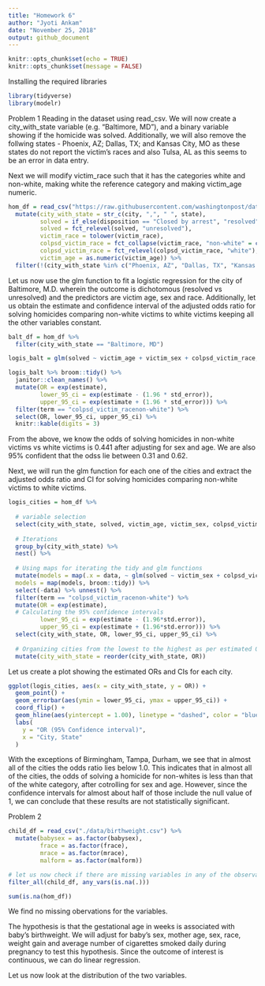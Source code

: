 ```yaml
---
title: "Homework 6"
author: "Jyoti Ankam"
date: "November 25, 2018"
output: github_document
---
```


```r
knitr::opts_chunk$set(echo = TRUE)
knitr::opts_chunk$set(message = FALSE)
```

Installing the required libraries

```r
library(tidyverse)
library(modelr)
```

Problem 1
Reading in the dataset using read_csv. We will now create a city_with_state variable (e.g. “Baltimore, MD”), and a binary variable showing if the homicide was solved. Additionally, we will also remove the follwing states - Phoenix, AZ; Dallas, TX; and Kansas City, MO as these states do not report the victim's races and also Tulsa, AL as this seems to be an error in data entry.

Next we will modify victim_race such that it has the categories white and non-white, making white the reference category and making victim_age numeric.

```r
hom_df = read_csv("https://raw.githubusercontent.com/washingtonpost/data-homicides/master/homicide-data.csv", col_names = TRUE) %>% 
  mutate(city_with_state = str_c(city, ",", " ", state),
         solved = if_else(disposition == "Closed by arrest", "resolved", "unresolved"),
         solved = fct_relevel(solved, "unresolved"),
         victim_race = tolower(victim_race),
         colpsd_victim_race = fct_collapse(victim_race, "non-white" = c("asian","black", "hispanic", "other", "unknown")),
         colpsd_victim_race = fct_relevel(colpsd_victim_race, "white"),
         victim_age = as.numeric(victim_age)) %>% 
  filter(!(city_with_state %in% c("Phoenix, AZ", "Dallas, TX", "Kansas City, MO", "Tulsa, AL")))

```

Let us now use the glm function to fit a logistic regression for the city of Baltimore, M.D. wherein the outcome is dichotomous (resolved vs unresolved) and the predictors are victim age, sex and race. Additionally, let us obtain the estimate and confidence interval of the adjusted odds ratio for solving homicides comparing non-white victims to white victims keeping all the other variables constant.

```r

balt_df = hom_df %>% 
  filter(city_with_state == "Baltimore, MD")

logis_balt = glm(solved ~ victim_age + victim_sex + colpsd_victim_race, data = balt_df, family = binomial())

logis_balt %>% broom::tidy() %>% 
  janitor::clean_names() %>% 
  mutate(OR = exp(estimate),
         lower_95_ci = exp(estimate - (1.96 * std_error)),
         upper_95_ci = exp(estimate + (1.96 * std_error))) %>% 
  filter(term == "colpsd_victim_racenon-white") %>% 
  select(OR, lower_95_ci, upper_95_ci) %>% 
  knitr::kable(digits = 3)

```

From the above, we know the odds of solving homicides in non-white victims vs white victims is 0.441 after adjusting for sex and age. We are also 95% confident that the odss lie between 0.31 and 0.62.

Next, we will run the glm function for each one of the cities and extract the adjusted odds ratio and CI for solving homicides comparing non-white victims to white victims.

```r

logis_cities = hom_df %>% 
  
  # variable selection
  select(city_with_state, solved, victim_age, victim_sex, colpsd_victim_race) %>%
  
  # Iterations
  group_by(city_with_state) %>% 
  nest() %>% 
  
  # Using maps for iterating the tidy and glm functions
  mutate(models = map(.x = data, ~ glm(solved ~ victim_sex + colpsd_victim_race + victim_age, family = binomial, data = .x)),
  models = map(models, broom::tidy)) %>% 
  select(-data) %>% unnest() %>% 
  filter(term == "colpsd_victim_racenon-white") %>% 
  mutate(OR = exp(estimate),
  # Calculating the 95% confidence intervals
         lower_95_ci = exp(estimate - (1.96*std.error)),
         upper_95_ci = exp(estimate + (1.96*std.error))) %>% 
  select(city_with_state, OR, lower_95_ci, upper_95_ci) %>% 
  
  # Organizing cities from the lowest to the highest as per estimated ORs 
  mutate(city_with_state = reorder(city_with_state, OR))

```

Let us create a plot showing the estimated ORs and CIs for each city.

```r

ggplot(logis_cities, aes(x = city_with_state, y = OR)) + 
  geom_point() + 
  geom_errorbar(aes(ymin = lower_95_ci, ymax = upper_95_ci)) + 
  coord_flip() +
  geom_hline(aes(yintercept = 1.00), linetype = "dashed", color = "blue") + 
  labs(
    y = "OR (95% Confidence interval)",
    x = "City, State"
  )

```

With the exceptions of Birmingham, Tampa, Durham, we see that in almost all of the cities the odds ratio lies below 1.0. This indicates that in almost all of the cities, the odds of solving a homicide for non-whites is less than that of the white category, after cotrolling for sex and age. However, since the confidence intervals for almost about half of those include the null value of 1, we can conclude that these results are not statistically significant.

Problem 2

```r

child_df = read_csv("./data/birthweight.csv") %>% 
  mutate(babysex = as.factor(babysex),
         frace = as.factor(frace),
         mrace = as.factor(mrace),
         malform = as.factor(malform))

# let us now check if there are missing variables in any of the observations
filter_all(child_df, any_vars(is.na(.)))

sum(is.na(hom_df))

```

We find no missing obervations for the variables.

The hypothesis is that the gestational age in weeks is associated with baby's birthweight. We will adjust for baby's sex, mother age, sex, race, weight gain and average number of cigarettes smoked daily during pregnancy to test this hypothesis. Since the outcome of interest is continuous, we can do linear regression.

Let us now look at the distribution of the two variables.
